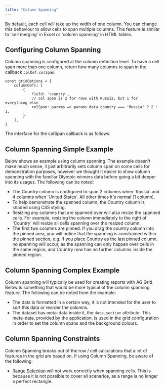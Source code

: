 ```yaml
---
title: "Column Spanning"
---
```


By default, each cell will take up the width of one column. You can change this behaviour to allow cells to span multiple columns. This feature is similar to 'cell merging' in Excel or 'column spanning' in HTML tables.

## Configuring Column Spanning

Column spanning is configured at the column definition level. To have a cell span more than one column, return how many columns to span in the callback `colDef.colSpan`.

```
const gridOptions = {
    columnDefs: [
        {
            field: 'country',
            // col span is 2 for rows with Russia, but 1 for everything else
            colSpan: params => params.data.country === 'Russia' ? 2 : 1,
        }
    ],
}
```


The interface for the colSpan callback is as follows:

<api-documentation source='column-properties/properties.json' section='spanning' names='["colSpan"]'></api-documentation>

## Column Spanning Simple Example

Below shows an example using column spanning. The example doesn't make much sense, it just arbitrarily sets column span on some cells for demonstration purposes, however we thought it easier to show column spanning with the familiar Olympic winners data before going a bit deeper into its usages. The following can be noted:

- The Country column is configured to span 2 columns when 'Russia' and 4 columns when 'United States'. All other times it's normal (1 column).
- To help demonstrate the spanned column, the Country column is shaded using CSS styling.
- Resizing any columns that are spanned over will also resize the spanned cells. For example, resizing the column immediately to the right of 'Country' will resize all cells spanning over the resized column.
- The first two columns are pinned. If you drag the country column into the pinned area, you will notice that the spanning is constrained within the pinned section, e.g. if you place Country as the last pinned column, no spanning will occur, as the spanning can only happen over cells in the same region, and Country now has no further columns inside the pinned region.

<GridExampleRunner title='Column Spanning Simple' name='column-spanning-simple' type='generated'></GridExampleRunner>

## Column Spanning Complex Example

Column spanning will typically be used for creating reports with AG Grid. Below is something that would be more typical of the column spanning feature. The following can be noted from the example:

- The data is formatted in a certain way, it is not intended for the user to sort this data or reorder the columns.
- The dataset has meta-data inside it, the `data.section` attribute. This meta-data, provided by the application, is used in the grid configuration in order to set the column spans and the background colours.

<GridExampleRunner title='Column Spanning Complex' name='column-spanning-complex' type='generated' options='{ "exampleHeight": 795 }'></GridExampleRunner>

## Column Spanning Constraints

Column Spanning breaks out of the row / cell calculations that a lot of features in the grid are based on. If using Column Spanning, be aware of the following:

- [Range Selection](/range-selection/) will not work correctly when spanning cells. This is because it is not possible to cover all scenarios, as a range is no longer a perfect rectangle.

